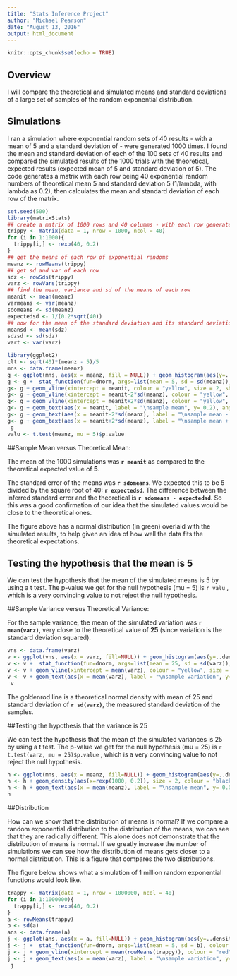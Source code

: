 ```yaml
---
title: "Stats Inference Project"
author: "Michael Pearson"
date: "August 13, 2016"
output: html_document
---
```


```r
knitr::opts_chunk$set(echo = TRUE)
```
## Overview

I will compare the theoretical and simulated means and standard deviations of a large set of samples of the random exponential distribution.


## Simulations

I ran a simulation where exponential random sets of 40 results - with a mean of 5 and a standard deviation of  -  were generated 1000 times. I found the mean and standard deviation of each of the 100 sets of 40 results and compared the simulated results of the 1000 trials with the theoretical, expected results (expected mean of 5 and standard deviation of 5). The code generates a matrix with each row being 40 exponential random numbers of theoretical mean 5 and standard deviation 5 (1/lambda, with lambda as 0.2), then calculates the mean and standard deviation of each row of the matrix.

```r
set.seed(500)
library(matrixStats)
## create a matrix of 1000 rows and 40 columms - with each row generated by a random exponential distribution of 40 values with a mean and standard deviate of 5 (1/0.2)
trippy <- matrix(data = 1, nrow = 1000, ncol = 40)
for (i in 1:1000){
  trippy[i,] <- rexp(40, 0.2)
}
## get the means of each row of exponential randoms
meanz <- rowMeans(trippy)
## get sd and var of each row
sdz <- rowSds(trippy)
varz <- rowVars(trippy)
## find the mean, variance and sd of the means of each row
meanit <- mean(meanz)
varmeans <- var(meanz)
sdomeans <- sd(meanz)
expectedsd <- 1/(0.2*sqrt(40))
## now for the mean of the standard deviation and its standard deviation
meansd <- mean(sdz)
sdzsd <- sd(sdz)
vart <- var(varz)
```



```r
library(ggplot2)
clt <- sqrt(40)*(meanz - 5)/5
mns <- data.frame(meanz)
g <- ggplot(mns, aes(x = meanz, fill = NULL)) + geom_histogram(aes(y=..density..), binwidth = 0.2, col = "black", fill = "orange") 
g <- g +  stat_function(fun=dnorm, args=list(mean = 5, sd = sd(meanz)), colour = "green", size = 2)
g<- g + geom_vline(xintercept = meanit, colour = "yellow", size = 2, show.legend = TRUE)
g<- g + geom_vline(xintercept = meanit-2*sd(meanz), colour = "yellow", size = 1, show.legend = TRUE)
g<- g + geom_vline(xintercept = meanit+2*sd(meanz), colour = "yellow", size = 1, show.legend = TRUE)
g<- g + geom_text(aes(x = meanit, label = "\nsample mean", y= 0.2), angle = 90) +  xlab("Means of each sample") +  ylab("Density") + ggtitle("Figure 1: Distribution of means of \n40 random exponentials from 1000 simulations")
g<- g + geom_text(aes(x = meanit-2*sd(meanz), label = "\nsample mean - 2 stdev", y= 0.25), angle = 90)
g<- g + geom_text(aes(x = meanit+2*sd(meanz), label = "\nsample mean + 2 stdev", y= 0.25), angle = 90)
 g                   
valu <- t.test(meanz, mu = 5)$p.value
```

##Sample Mean versus Theoretical Mean: 

The mean of the 1000 simulations was <b>`r meanit`</b> as compared to the theoretical expected value of <b>5</b>. 

The standard error of the means was <b>`r sdomeans`</b>. We expected this to be 5 divided by the square root of 40:   <b>`r expectedsd`</b>. The difference between the inferred standard error and the theoretical is <b>`r sdomeans - expectedsd`</b>. So this was a good confirmation of our idea that the simulated values would be close to the theoretical ones.

The figure above has a normal distribution (in green) overlaid with the simulated results, to help given an idea of how well the data fits the theoretical expectations.

## Testing the hypothesis that the mean is 5

We can test the hypothesis that the mean of the simulated means is 5 by using a t test. The p-value we get for the null  hypothesis (mu = 5) is `r valu` , which is a very convincing value to not reject the null hypothesis.


##Sample Variance versus Theoretical Variance: 

For the sample variance, the mean of the simulated variation was <b>`r mean(varz)`</b>, very close to the theoretical value of <b>25</b> (since variation is the standard deviation squared). 
```r
vns <- data.frame(varz)
v <- ggplot(vns, aes(x = varz, fill=NULL)) + geom_histogram(aes(y=..density..), binwidth = 5, col = "black", fill = "light blue") 
v <- v +  stat_function(fun=dnorm, args=list(mean = 25, sd = sd(varz)), colour = "goldenrod", size = 2)
v <- v + geom_vline(xintercept = mean(varz), colour = "yellow", size = 2, show.legend = TRUE)
v <- v + geom_text(aes(x = mean(varz), label = "\nsample variation", y= 0.04), angle = 90) +  xlab("Variation of each sample") +  ylab("Density") + ggtitle("Figure 2: Distribution of Variations of \n40 random exponentials from 1000 simulations")
 v                  
```

The goldenrod line is a theoretical normal density with mean of 25 and standard deviation of <b>`r sd(varz)`</b>, the measured standard deviation of the samples.


##Testing the hypothesis that the variance is 25 

We can test the hypothesis that the mean of the simulated variances is 25 by using a t test. The p-value we get for the null  hypothesis (mu = 25) is `r t.test(varz, mu = 25)$p.value` , which is a very convincing value to not reject the null hypothesis.

```r
h <- ggplot(mns, aes(x = meanz, fill=NULL)) + geom_histogram(aes(y=..density..), binwidth = 0.2, col = "black", fill = "orange") 
h <- h + geom_density(aes(x=rexp(1000, 0.2)), size = 2, colour = "black")
h <- h + geom_text(aes(x = mean(meanz), label = "\nsample mean", y= 0.04), angle = 90) +  xlab("Standard Normal versus random exponential") +  ylab("Density") + ggtitle("Figure 3: Comparison of Random Normal of Means to Random Exponential Distribution")
h
```

##Distribution

How can we show that the distribution of means is normal?  If we compare a random exponential distribution to the distribution of the means, we can see that they are radically different. This alone does not demonstrate that the distribution of means is normal. If we greatly increase the number of simulations we can see how the distribution of means gets closer to a normal distribution. This is a figure that compares the two distributions.

The figure below shows what a simulation of 1 million random exponential functions would look like.
```r
trappy <- matrix(data = 1, nrow = 1000000, ncol = 40)
for (i in 1:1000000){
  trappy[i,] <- rexp(40, 0.2)
}
a <- rowMeans(trappy)
b <- sd(a)
ans <- data.frame(a)
j <- ggplot(ans, aes(x = a, fill=NULL)) + geom_histogram(aes(y=..density..), binwidth = 0.2, col = "black", fill = "dark blue")
j <- j +  stat_function(fun=dnorm, args=list(mean = 5, sd = b), colour = "white", size = 2)
j <- j + geom_vline(xintercept = mean(rowMeans(trappy)), colour = "red", size = 2, show.legend = TRUE)
j <- j + geom_text(aes(x = mean(varz), label = "\nsample variation", y= 0.04), angle = 90) +  xlab("Variation of each sample") +  ylab("Density") + ggtitle("Figure 4: Distribution of Variations of \n40 random exponentials from 1000000 simulations")
 j                  
```
